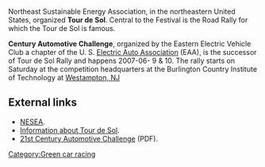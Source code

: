 Northeast Sustainable Energy Association, in the northeastern United States, organized '''Tour de Sol'''. Central to the Festival is the Road Rally for which the Tour de Sol is famous. 

'''Century Automotive Challenge''', organized by the Eastern Electric Vehicle Club a chapter of the U. S. [[Electric Auto Association]] (EAA), is the successor of Tour de Sol Rally and happens 2007-06- 9 & 10. The rally starts on Saturday at the competition headquarters at the Burlington Country Institute of Technology at [[wikipedia:Westampton, NJ|Westampton, NJ]]

== External links ==
*[http://www.nesea.org NESEA].
*[http://www.nesea.org/transportation/tour/ Information about Tour de Sol].
*[http://www.eevc.info/2stcentautocomp.pdf 21st Century Automotive Challenge] (PDF).

{{Stub}}

[[Category:Green car racing]]